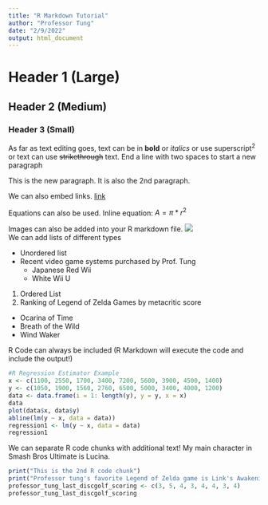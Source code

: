---
title: "R Markdown Tutorial"
author: "Professor Tung"
date: "2/9/2022"
output: html_document
---

# Header 1 (Large)

## Header 2 (Medium)

### Header 3 (Small)

As far as text editing goes, text can be in **bold** or *italics* or use superscript^2^ or text can use ~~strikethrough~~ text. End a line with two spaces to start a new paragraph  

This is the new paragraph. It is also the 2nd paragraph. 

We can also embed links. [link](www.metacritic.com)

Equations can also be used. Inline equation: $A = \pi*r^{2}$

Images can also be added into your R markdown file. ![](C:\Users\ttung\OneDrive\Desktop\Kio.jpg)  
We can add lists of different types  

* Unordered list
* Recent video game systems purchased by Prof. Tung
  + Japanese Red Wii
  + White Wii U
  
1. Ordered List
2. Ranking of Legend of Zelda Games by metacritic score
  + Ocarina of Time
  + Breath of the Wild
  + Wind Waker 
  
R Code can always be included (R Markdown will execute the code and include the output!)

```{r}
#R Regression Estimator Example
x <- c(1100, 2550, 1700, 3400, 7200, 5600, 3900, 4500, 1400)
y <- c(1050, 1900, 1560, 2760, 6500, 5000, 3400, 4000, 1200)
data <- data.frame(i = 1: length(y), y = y, x = x)
data
plot(data$x, data$y)
abline(lm(y ~ x, data = data))
regression1 <- lm(y ~ x, data = data)
regression1

```

We can separate R code chunks with additional text! My main character in Smash Bros Ultimate is Lucina. 

```{r}
print("This is the 2nd R code chunk")
print("Professor tung's favorite Legend of Zelda game is Link's Awakening")
professor_tung_last_discgolf_scoring <- c(3, 5, 4, 3, 4, 4, 3, 4)
professor_tung_last_discgolf_scoring

```
